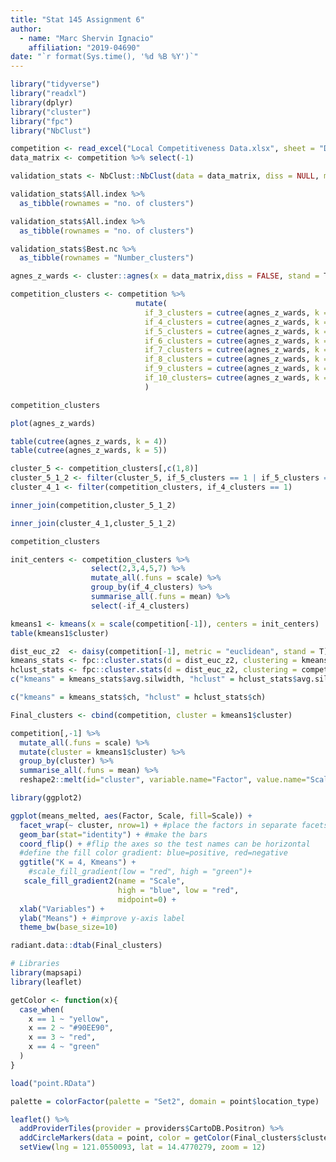 ```yaml
---
title: "Stat 145 Assignment 6"
author:
  - name: "Marc Shervin Ignacio"
    affiliation: "2019-04690"
date: "`r format(Sys.time(), '%d %B %Y')`"
---
```

```r
library("tidyverse")
library("readxl")
library(dplyr)
library("cluster")
library("fpc")
library("NbClust")
```

```r
competition <- read_excel("Local Competitiveness Data.xlsx", sheet = "DATA")
data_matrix <- competition %>% select(-1)
```

```r
validation_stats <- NbClust::NbClust(data = data_matrix, diss = NULL, min.nc = 3, max.nc = 10, method = "ward.D")
```
```r
validation_stats$All.index %>%
  as_tibble(rownames = "no. of clusters")
```

```r
validation_stats$All.index %>%
  as_tibble(rownames = "no. of clusters")
```
```r
validation_stats$Best.nc %>%
  as_tibble(rownames = "Number_clusters")
```

```r
agnes_z_wards <- cluster::agnes(x = data_matrix,diss = FALSE, stand = T, method = "ward")

competition_clusters <- competition %>%
                            mutate(
                              if_3_clusters = cutree(agnes_z_wards, k = 3),
                              if_4_clusters = cutree(agnes_z_wards, k = 4),
                              if_5_clusters = cutree(agnes_z_wards, k = 5),
                              if_6_clusters = cutree(agnes_z_wards, k = 6),
                              if_7_clusters = cutree(agnes_z_wards, k = 7),
                              if_8_clusters = cutree(agnes_z_wards, k = 8),
                              if_9_clusters = cutree(agnes_z_wards, k = 9),
                              if_10_clusters= cutree(agnes_z_wards, k = 10) 
                              )
```

```r
competition_clusters
```

```r
plot(agnes_z_wards)
```

```r
table(cutree(agnes_z_wards, k = 4))
table(cutree(agnes_z_wards, k = 5))
```
```r
cluster_5 <- competition_clusters[,c(1,8)] 
cluster_5_1_2 <- filter(cluster_5, if_5_clusters == 1 | if_5_clusters == 2)
cluster_4_1 <- filter(competition_clusters, if_4_clusters == 1)
```
```r
inner_join(competition,cluster_5_1_2)
```

```r
inner_join(cluster_4_1,cluster_5_1_2)
```


```r
competition_clusters
```

```r
init_centers <- competition_clusters %>%
                  select(2,3,4,5,7) %>%
                  mutate_all(.funs = scale) %>%
                  group_by(if_4_clusters) %>%
                  summarise_all(.funs = mean) %>%
                  select(-if_4_clusters)
```
```r
kmeans1 <- kmeans(x = scale(competition[-1]), centers = init_centers)
table(kmeans1$cluster)
```

```r
dist_euc_z2  <- daisy(competition[-1], metric = "euclidean", stand = T)
kmeans_stats <- fpc::cluster.stats(d = dist_euc_z2, clustering = kmeans1$cluster)
hclust_stats <- fpc::cluster.stats(d = dist_euc_z2, clustering = competition_clusters$if_4_clusters)
c("kmeans" = kmeans_stats$avg.silwidth, "hclust" = hclust_stats$avg.silwidth)
```

```r
c("kmeans" = kmeans_stats$ch, "hclust" = hclust_stats$ch)
```

```r
Final_clusters <- cbind(competition, cluster = kmeans1$cluster)
```


```r
competition[,-1] %>%
  mutate_all(.funs = scale) %>%
  mutate(cluster = kmeans1$cluster) %>%
  group_by(cluster) %>%
  summarise_all(.funs = mean) %>%
  reshape2::melt(id="cluster", variable.name="Factor", value.name="Scale") -> means_melted

```
```r
library(ggplot2)

ggplot(means_melted, aes(Factor, Scale, fill=Scale)) + 
  facet_wrap(~ cluster, nrow=1) + #place the factors in separate facets
  geom_bar(stat="identity") + #make the bars
  coord_flip() + #flip the axes so the test names can be horizontal  
  #define the fill color gradient: blue=positive, red=negative
  ggtitle("K = 4, Kmeans") +
    #scale_fill_gradient(low = "red", high = "green")+
   scale_fill_gradient2(name = "Scale", 
                        high = "blue", low = "red", 
                        midpoint=0) +
  xlab("Variables") +
  ylab("Means") + #improve y-axis label
  theme_bw(base_size=10)
```
```r
radiant.data::dtab(Final_clusters)
```

```r

# Libraries
library(mapsapi)
library(leaflet)

```
```r
getColor <- function(x){
  case_when(
    x == 1 ~ "yellow",
    x == 2 ~ "#90EE90",
    x == 3 ~ "red",
    x == 4 ~ "green"
  )
}

```
```r
load("point.RData")

palette = colorFactor(palette = "Set2", domain = point$location_type)

leaflet() %>% 
  addProviderTiles(provider = providers$CartoDB.Positron) %>%
  addCircleMarkers(data = point, color = getColor(Final_clusters$cluster)) %>%
  setView(lng = 121.0550093, lat = 14.4770279, zoom = 12)
```



